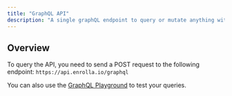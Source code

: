 ```yaml
---
title: "GraphQL API"
description: "A single graphQL endpoint to query or mutate anything within Enrolla."
---
```


## Overview

To query the API, you need to send a POST request to the following endpoint:
`https://api.enrolla.io/graphql`

You can also use the [GraphQL Playground](https://api.enrolla.io/graphql) to test your queries.